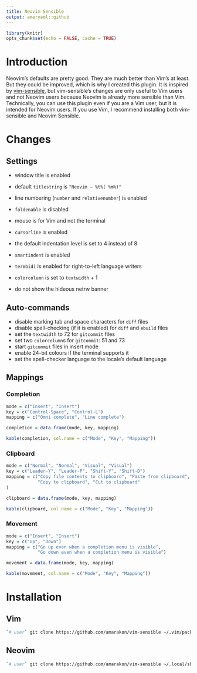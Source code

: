 ```yaml
---
title: Neovim Sensible
output: amaryaml::github
---
```

```r
library(knitr)
opts_chunk$set(echo = FALSE, cache = TRUE)
```

# Introduction

Neovim's defaults are pretty good.
They are much better than Vim's at least.
But they could be improved, which is why I created this plugin.
It is inspired by [vim-sensible](https://github.com/tpope/vim-sensible), but
vim-sensible's changes are only useful to Vim users and not Neovim users because
Neovim is already more sensible than Vim.
Technically, you can use this plugin even if you are a Vim user, but it is
intended for Neovim users.
If you use Vim, I recommend installing both vim-sensible and Neovim Sensible.

# Changes

## Settings

- window title is enabled
- default `titlestring` is `"Neovim – %t%( %m%)"`
- line numbering (`number` and `relativenumber`) is enabled
- `foldenable` is disabled
- mouse is for Vim and not the terminal
- `cursorline` is enabled
- the default indentation level is set to 4 instead of 8
- `smartindent` is enabled
- `termbidi` is enabled for right-to-left language writers
- `colorcolumn` is set to `textwidth` + 1

- do not show the hideous netrw banner

## Auto-commands

- disable marking tab and space characters for `diff` files
- disable spell-checking (if it is enabled) for `diff` and `ebuild` files
- set the `textwidth` to 72 for `gitcommit` files
- set two `colorcolumn`s for `gitcommit`: 51 and 73
- start `gitcommit` files in insert mode
- enable 24-bit colours if the terminal supports it
- set the spell-checker language to the locale's default language

## Mappings

### Completion

```r
mode = c("Insert", "Insert")
key = c("Control-Space", "Control-L")
mapping = c("Omni complete", "Line complete")

completion = data.frame(mode, key, mapping)

kable(completion, col.name = c("Mode", "Key", "Mapping"))
```

### Clipboard

```r
mode = c("Normal", "Normal", "Visual", "Visual")
key = c("Leader-Y", "Leader-P", "Shift-Y", "Shift-D")
mapping = c("Copy file contents to clipboard", "Paste from clipboard",
			"Copy to clipboard", "Cut to clipboard"
)

clipboard = data.frame(mode, key, mapping)

kable(clipboard, col.name = c("Mode", "Key", "Mapping"))
```

### Movement

```r
mode = c("Insert", "Insert")
key = c("Up", "Down")
mapping = c("Go up even when a completion menu is visible",
			"Go down even when a completion menu is visible")

movement = data.frame(mode, key, mapping)

kable(movement, col.name = c("Mode", "Key", "Mapping"))
```

# Installation

## Vim

```sh
`# user` git clone https://github.com/amarakon/vim-sensible ~/.vim/pack/vendor/start/vim-sensible
```

## Neovim

```sh
`# user` git clone https://github.com/amarakon/vim-sensible ~/.local/share/nvim/site/pack/default/start/vim-sensible
```
